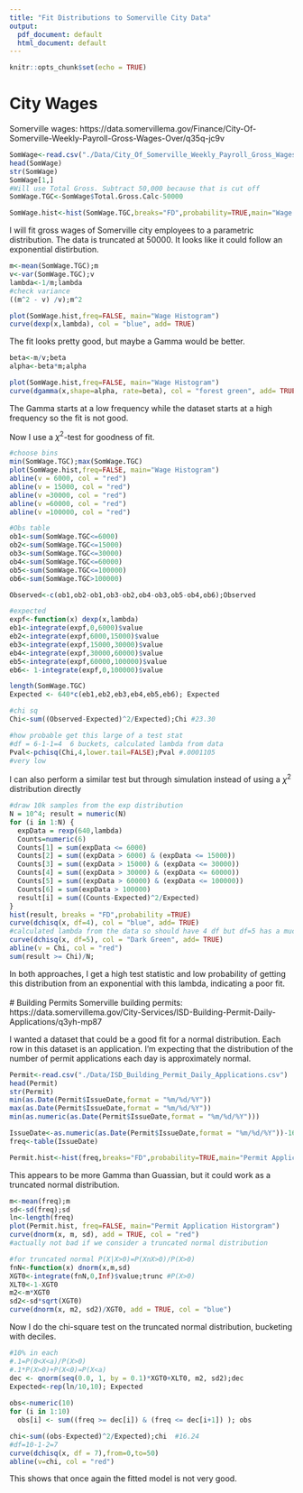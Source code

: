 ```yaml
---
title: "Fit Distributions to Somerville City Data"
output:
  pdf_document: default
  html_document: default
---
```


```r
knitr::opts_chunk$set(echo = TRUE)
```


# City Wages
Somerville wages: https://data.somervillema.gov/Finance/City-Of-Somerville-Weekly-Payroll-Gross-Wages-Over/q35q-jc9v

```r
SomWage<-read.csv("./Data/City_Of_Somerville_Weekly_Payroll_Gross_Wages_Over_50K_2016.csv")
head(SomWage)
str(SomWage)
SomWage[1,]
#Will use Total Gross. Subtract 50,000 because that is cut off
SomWage.TGC<-SomWage$Total.Gross.Calc-50000

SomWage.hist<-hist(SomWage.TGC,breaks="FD",probability=TRUE,main="Wage Histogram")
```

I will fit gross wages of Somerville city employees to a parametric distribution. The data is truncated at $50000$. It looks like it could follow an exponential distirbution.


```r
m<-mean(SomWage.TGC);m
v<-var(SomWage.TGC);v
lambda<-1/m;lambda
#check variance
((m^2 - v) /v);m^2

plot(SomWage.hist,freq=FALSE, main="Wage Histogram")
curve(dexp(x,lambda), col = "blue", add= TRUE) 
```

The fit looks pretty good, but maybe a Gamma would be better.

```r
beta<-m/v;beta
alpha<-beta*m;alpha

plot(SomWage.hist,freq=FALSE, main="Wage Histogram")
curve(dgamma(x,shape=alpha, rate=beta), col = "forest green", add= TRUE) 
```

The Gamma starts at a low frequency while the dataset starts at a high frequency so the fit is not good. 


Now I use a $\chi^2$-test for goodness of fit.
```r
#choose bins 
min(SomWage.TGC);max(SomWage.TGC)
plot(SomWage.hist,freq=FALSE, main="Wage Histogram")
abline(v = 6000, col = "red")
abline(v = 15000, col = "red")
abline(v =30000, col = "red")
abline(v =60000, col = "red")
abline(v =100000, col = "red")

#Obs table
ob1<-sum(SomWage.TGC<=6000)
ob2<-sum(SomWage.TGC<=15000)
ob3<-sum(SomWage.TGC<=30000)
ob4<-sum(SomWage.TGC<=60000)
ob5<-sum(SomWage.TGC<=100000)
ob6<-sum(SomWage.TGC>100000)

Observed<-c(ob1,ob2-ob1,ob3-ob2,ob4-ob3,ob5-ob4,ob6);Observed

#expected
expf<-function(x) dexp(x,lambda)
eb1<-integrate(expf,0,6000)$value
eb2<-integrate(expf,6000,15000)$value
eb3<-integrate(expf,15000,30000)$value
eb4<-integrate(expf,30000,60000)$value
eb5<-integrate(expf,60000,100000)$value
eb6<- 1-integrate(expf,0,100000)$value

length(SomWage.TGC)
Expected <- 640*c(eb1,eb2,eb3,eb4,eb5,eb6); Expected

#chi sq
Chi<-sum((Observed-Expected)^2/Expected);Chi #23.30

#how probable get this large of a test stat
#df = 6-1-1=4  6 buckets, calculated lambda from data
Pval<-pchisq(Chi,4,lower.tail=FALSE);Pval #.0001105
#very low
```

I can also perform a similar test but through simulation instead of using a $\chi^2$ distribution directly
```r
#draw 10k samples from the exp distribution
N = 10^4; result = numeric(N)
for (i in 1:N) {
  expData = rexp(640,lambda) 
  Counts=numeric(6) 
  Counts[1] = sum(expData <= 6000) 
  Counts[2] = sum((expData > 6000) & (expData <= 15000))
  Counts[3] = sum((expData > 15000) & (expData <= 30000))
  Counts[4] = sum((expData > 30000) & (expData <= 60000))
  Counts[5] = sum((expData > 60000) & (expData <= 100000))
  Counts[6] = sum(expData > 100000)
  result[i] = sum((Counts-Expected)^2/Expected)
}
hist(result, breaks = "FD",probability =TRUE)
curve(dchisq(x, df=4), col = "blue", add= TRUE)
#calculated lambda from the data so should have 4 df but df=5 has a much better fit to simulation
curve(dchisq(x, df=5), col = "Dark Green", add= TRUE) 
abline(v = Chi, col = "red")
sum(result >= Chi)/N;  
```

In both approaches, I get a high test statistic and low probability of getting this distribution from an exponential with this lambda, indicating a poor fit.
<br><br>
# Building Permits
Somerville building permits: https://data.somervillema.gov/City-Services/ISD-Building-Permit-Daily-Applications/q3yh-mp87

I wanted a dataset that could be a good fit for a normal distribution. Each row in this dataset is an application. I'm expecting that the distribution of the number of permit applications each day is approximately normal. 

```r
Permit<-read.csv("./Data/ISD_Building_Permit_Daily_Applications.csv")
head(Permit)
str(Permit)
min(as.Date(Permit$IssueDate,format = "%m/%d/%Y"))
max(as.Date(Permit$IssueDate,format = "%m/%d/%Y"))
min(as.numeric(as.Date(Permit$IssueDate,format = "%m/%d/%Y")))

IssueDate<-as.numeric(as.Date(Permit$IssueDate,format = "%m/%d/%Y"))-16211
freq<-table(IssueDate)

Permit.hist<-hist(freq,breaks="FD",probability=TRUE,main="Permit Application Histogram")
```

This appears to be more Gamma than Guassian, but it could work as a truncated normal distribution.

```r
m<-mean(freq);m
sd<-sd(freq);sd
ln<-length(freq)
plot(Permit.hist, freq=FALSE, main="Permit Application Historgram")
curve(dnorm(x, m, sd), add = TRUE, col = "red")
#actually not bad if we consider a truncated normal distribution

#for truncated normal P(X|X>0)=P(XnX>0)/P(X>0)
fnN<-function(x) dnorm(x,m,sd)
XGT0<-integrate(fnN,0,Inf)$value;trunc #P(X>0)
XLT0<-1-XGT0
m2<-m*XGT0
sd2<-sd*sqrt(XGT0)
curve(dnorm(x, m2, sd2)/XGT0, add = TRUE, col = "blue")
```

Now I do the chi-square test on the truncated normal distribution, bucketing with deciles.

```r
#10% in each
#.1=P(0<X<a)/P(X>0)
#.1*P(X>0)+P(X<0)=P(X<a)
dec <- qnorm(seq(0.0, 1, by = 0.1)*XGT0+XLT0, m2, sd2);dec
Expected<-rep(ln/10,10); Expected
  
obs<-numeric(10)
for (i in 1:10)
  obs[i] <- sum((freq >= dec[i]) & (freq <= dec[i+1]) ); obs

chi<-sum((obs-Expected)^2/Expected);chi  #16.24
#df=10-1-2=7
curve(dchisq(x, df = 7),from=0,to=50)
abline(v=chi, col = "red")
```

This shows that once again the fitted model is not very good. 


